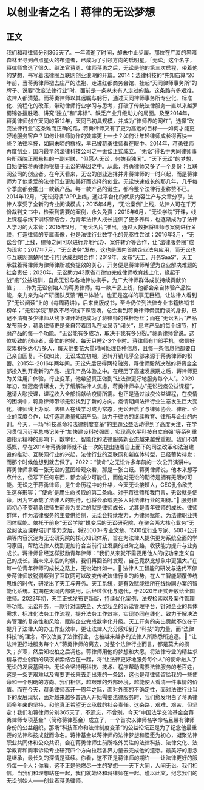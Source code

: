 # 以创业者之名丨蒋律的无讼梦想
## 正文
我们和蒋律师分别365天了。一年流逝了时间，却未中止步履。那位在广袤的黑暗森林里寻到点点星火的布道者，已成为了引领方向的启明星。「无讼」这个名字，蒋律师曾选了很久。继法官蒋勇、律师蒋勇之后，无讼是他的第三次启程，带着他的梦想，书写着法律圈互联网创业浪潮的开篇。2014：法律科技的“先知庙算”20年前，当蒋勇律师褪去庄严的法袍、走进红都商务会馆、挂起“天同律师事务所”的牌子、说要“改变法律行业”时，面前是一条从未有人走过的路。这条路有多艰难，法律人都清楚。而蒋勇律师以其远瞩与躬行，通过天同律师事务所专业化、标准化、流程化的改革，带动律师行业学习与思考，打破了传统法律服务一直以来越罗蜀锦各擅胜场、讲究“独立”和“非标”、缺乏产业升级动力的局面。及至2014年，蒋勇律师创立天同的第12年，天同已初具规模，并成为“律师界的网红”，选择“改变法律行业”这条难而正确的路，蒋勇律师又有了更为高远的目标——如何才能更好地服务客户？如何让律师协作的效率更上一步？如何让年轻律师成长得再快一些？法律科技，如同未啼的襁褓，早已被蒋勇律师看在眼中。2014年，蒋勇律师再度创业，国内最早的法律科技公司之一无讼正式成立。“无讼”得名于天同律师事务所西院正房悬挂的一副对联，“但愿人无讼，何妨我独闲”。“天下无讼”的梦想，自始便被蒋勇律师根植于无讼的基因之中。从此，蒋勇律师又多了一个身份：互联网公司的创业者。在今天看来，无讼的创业选择并非蒋律师的一时兴起，而是蒋律师为了他挚爱的法律行业更加美好而选择的创业。无讼快速成长的那几年，几乎每个季度都会推出一款新产品。每一款产品的诞生，都令整个法律行业称赞不已。2014年12月，“无讼阅读”APP上线，通过平台化的优质内容生产与文章分享，法律人享受了全新的专业阅读模式；2015年4月，“无讼案例”上线，法律人可在千万份裁判文书中，检索到需要的案例，永久免费；2015年6月，“无讼学院”开课，线上课程与线下训练营结合，为青年法律人成长提供了更多养料，也逐渐成为了法律人学习的大本营；2015年9月，“无讼名片”推出，通过大数据将律师与案例进行关联，打造律师的专属画像，也是法律行业数字化的先驱性尝试；2016年3月，“无讼合作”上线，律师之间可以进行异地代办、案件转介等合作，让“法律服务圈”成为现实；2017年7月，“无讼法务”发布，这也是国内首款企业法务应用，而无讼也与互联网翘楚阿里-钉钉达成战略合作；2019年，发布“天工、开务SaaS”，天工承载着蒋律师为律师律所减负提效的关心，开务便是蒋律师希望为企业解决难题的社会责任；2020年，无讼助力43家省市律协完成律师教育线上化，缘起于战“疫”公益培训，自此无讼与各地律协携手，为广大律师群体成长持续贡献价值；......作为无讼创始人的蒋勇律师，每一款产品上线，他都会亲自体验产品性能，亲力亲为向产研团队反馈“用户体验”。也正是这样的事无巨细，让法律人看到了“无讼阅读”上的《每周蒋讲》，后来出版成书，至今仍位列法律专业书籍热销书榜单；“无讼学院”那数不尽的线下课现场，总会看到蒋勇律师侃侃而谈的身影，已记不清有多少律师从线下课开始便成为了蒋律师的铁杆粉丝；而在“无讼名片”产品发布前夕，蒋勇律师更是亲自带着团队在龙泉寺“闭关”，思考产品的每个细节，打磨产品的每一个功能。“无讼能有多成功，取决于我有多分裂。”蒋勇律师曾说。这位极致的创业者，最忙的时候，每天只睡2-3个小时。蒋律师有11部手机，微信好友累积多达4万多人，每天他要花大量时间处理各种信息，且每一条信息他都要自己亲自回复。不仅如此，无讼成立初期，运转开销几乎全部来源于蒋勇律师的积蓄。2015年-2016年两年间，无讼先后获得两轮融资，蒋律师毅然决然的将资金全部投入到开发新的产品、提升产品体验之中。在经历了高速发展期之后，蒋律师更为关注用户体验，行业变革，他希望真正做到“让法律更好地服务每个人”。2020年初，新冠疫情爆发，为了缓解法律人焦虑，蒋勇律师举办“无讼战疫公益课程”，邀请大咖授课，课程收入全部捐献给疫情所需。也正是通过战疫公益课程，在疫情的困境中，蒋勇律师带领无讼找到了新的方向。疫情期间法律行业生态发生巨大变化，律师线上办案、法律人在线学习成为常态，无讼开启了与律师协会、律所、企业的深度合作，以打造高质量知识产品，助力于律协的继续教育、律所与企业的内训。今天，一场“科技革命和法律制度变革”的主题公益活动得到了高度关注，在学习贯彻习近平总书记关于“加快建设科技强国，实现高水平科技自立自强”等系列重要指示精神的影响下，数字化、智能化的法律服务新业态越来越受重视。我们不禁感慨，早在2014年蒋勇律师就不止一次的提出随着自上而下的司法改革和法治建设的推动、互联网行业的兴起，法律行业的互联网和新媒体转型，已经蓄势待发；而那个时候他想到就去做了。2022：“使命”之无讼许多年前的一次公开演讲中，蒋勇律师拿着一张无讼的蓝图给观众看，那是一张白纸。蒋勇律师说，他本来想写点什么，但写下任何东西，都会减少可能性，而他对无讼的期待是拥有无限的可能。无讼之于蒋勇律师，是生命历程中的升华，今天无讼接班人，CEO孔令欣先生这样形容：“‘使命’是用生命换取的第二条命。对于蒋律师和我而言，无讼就是使命，因为它承载了法律人的期待，也将会承载更多人对法律行业的期待。”🔹 服务律师初心不变蒋勇律师生前最为关注的就是律师成长，尤其是青年律师的成长。律师群体，作为法律服务的主要供给侧，无讼会持续发力，为律师赋能、为法律职业共同体赋能。依托于前身“无讼学院”蜕变后的无讼研究院，在聚合两大核心业务“无讼阅读及课程培训”能力之后，将25000+专业文章、1500位行业专家、500+公开课等内容沉淀为无讼研究院的核心知识体系，旨在为法律人提供更为系统全面的学习家园，帮助法律人找到更加符合当前行业发展的进阶之路，收获能力提升与业务成长。蒋律师曾经这样鼓励青年律师：“我们从来就不需要用他人的成功来定义自己的成长。当未来来临的时候，我们再回首时发现，自己竟然比想象中更强大。”在每一位青年律师的成长之路上，无讼始终如一。🔹 法律人工智能的研发与迭代不停步蒋律师敏锐洞察到了互联网可以改变传统法律行业的趋势，在人工智能颠覆传统思维的时代，研发出了天工与开务。天工系统，是有效赋能律所在线协同办案的智能化系统。初期在天同内部使用，后经过优化与迭代，于2020年正式开放给全国律师。2022年初，天工正式发布更新版，持续优化案例、法规检索以及案件管理等功能。无讼开务，一款针对国央企、大型私企的诉讼管理平台，针对企业的具体需求，标准化法务工作流程，提升法务工作效率，实现协同在线化，致力于解决法务管理的复杂性和风险，赋能企业完成数字化升级。天工开务的突出贡献不仅在于提升了法律人的办工作业效率，更让法律人充分感知到了“科技”的力量，而“法律科技”的理念，不仅改变了法律行业，也被越来越多的法律人所熟悉所追逐。🔹 “让法律更好地服务每个人”蒋勇律师的离去，对整个法律行业而言，都是莫大的损失；岁寒，然后知松柏之后凋也。蒋律师用他的梦想和大愿，将法律专业的精益求精与行业创新的夙夜求索结合在一起，将“让法律更好地服务每个人”的使命融入了无讼的发展基因中。无讼会坚持用科技、技术、程序帮助需要法律服务的老百姓，这是一条更艰难以及需要更长来去走出来的一条路，这也是蒋律师留给我的一些使命和一个明确的方向。我们相信，越艰难的外部环境，越能使人看清一件事情的价值。而在今天，蒋勇律师离开一周年之际，面对外部的不确定性，面对法律行业当下的发展现状，面对越来越多普通人开始需要法律服务时，我们愈发明白了蒋勇律师多年来的坚持，和他真正希望无讼承载的社会责任。这条路，艰难、艰苦、但坚定！我们和蒋律师分别365天了，不遗忘，不曾别。今天“中国法学交流基金会蒋勇律师专项基金”（简称蒋律基金）成立了，一个首次以律师名字命名且带有律师身份的公益组织。那场“科技革命和法律制度变革”的公益论坛正是为了纪念他最重要的法律科技成就而命名。蒋律基金以蒋律师的法律梦想和遗愿为初心，凝聚法律职业共同体和公众共识，会在蒋勇律师生前所格外关注的法律科技、法律文化、法学教育和商事诉讼专业研究四个方向拉起各界力量去完成他的遗愿。最美好的思念是继承，最长久的深情是延续。你看，这不正是蒋律师的期许——让法律更好的服务每一个人；你看，这不正是他燃尽一生的梦想——天下大同，人间无讼。我们相信，当我们和理想站在一起，我们就始终和蒋律师在一起。谨以此文，纪念我们的无讼创始人——创业者蒋勇律师。